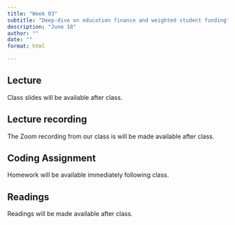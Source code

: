 ```yaml
---
title: "Week 03"
subtitle: "Deep-dive on education finance and weighted student funding"
description: "June 18"
author: ""
date: ""
format: html

---
```


## Lecture

Class slides will be available after class. 

## Lecture recording

The Zoom recording from our class is will be made available after class. 

## Coding Assignment

Homework will be available immediately following class.

## Readings

Readings will be made available after class.

<!-- -  [***"How Are State Education Funding Formulas Structured?"***](https://bellwether.org/wp-content/uploads/2021/10/Bellwether_SplittingBill_03-HowStateFundStruc_Final.pdf) -->

<!-- -  [***"What Are the Biggest Equity Problems in State Education Finance Systems?"***](https://bellwether.org/wp-content/uploads/2021/10/Bellwether_SplittingBill_04-BiggestProblems_Final.pdf) -->

